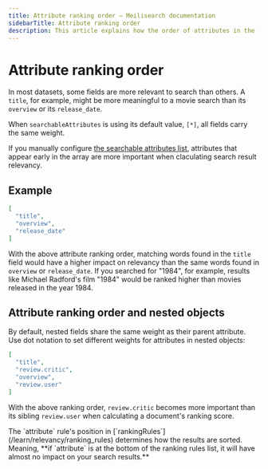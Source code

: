 ```yaml
---
title: Attribute ranking order — Meilisearch documentation
sidebarTitle: Attribute ranking order
description: This article explains how the order of attributes in the `searchableAttributes` array impacts search result relevancy.
---
```


# Attribute ranking order

In most datasets, some fields are more relevant to search than others. A `title`, for example, might be more meaningful to a movie search than its `overview` or its `release_date`.

When `searchableAttributes` is using its default value, `[*]`, all fields carry the same weight.

If you manually configure [the searchable attributes list](/learn/relevancy/displayed_searchable_attributes#the-searchableattributes-list), attributes that appear early in the array are more important when claculating search result relevancy.

## Example

```json
[
  "title",
  "overview",
  "release_date"
]
```

With the above attribute ranking order, matching words found in the `title` field would have a higher impact on relevancy than the same words found in `overview` or `release_date`. If you searched for "1984", for example, results like Michael Radford's film "1984" would be ranked higher than movies released in the year 1984.

## Attribute ranking order and nested objects

By default, nested fields share the same weight as their parent attribute. Use dot notation to set different weights for attributes in nested objects:

```json
[
  "title",
  "review.critic",
  "overview",
  "review.user"
]
```

With the above ranking order, `review.critic` becomes more important than its sibling `review.user` when calculating a document's ranking score.

<Note>
The `attribute` rule's position in [`rankingRules`](/learn/relevancy/ranking_rules) determines how the results are sorted. Meaning, **if `attribute` is at the bottom of the ranking rules list, it will have almost no impact on your search results.**
</Note>
